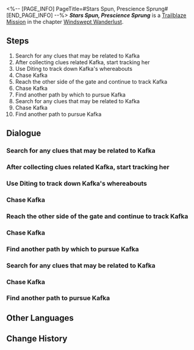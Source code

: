<%-- [PAGE_INFO]
PageTitle=#Stars Spun, Prescience Sprung#
[END_PAGE_INFO] --%>
{{Stub|Dialogue, characters, and location(s)}}
{{Mission Infobox
|id            = 1020601
|title         = 
|image         = Mission Stars Spun, Prescience Sprung.png
|type          = Trailblaze
|event_name    = 
|chapter       = Windswept Wanderlust
|requirements  = [[Trailblaze Mission]] ''[[The Hound Chases the Fox]]'' completed
|summary       = Tracking the Stellaron Hunter &mdash; You imagine the gravity and danger of this task and speculate on the tricks and traps Kafka would prepare for you. Instead, she shows up casually and tells you that she's been waiting for your arrival for a long time. It's not at all how you imagined it.
|characters    = <!--characters that appear in this mission-->
|startLocation = <!--location as it intially appears on the mission screen-->
|world         = <!--i.e. Penacony-->
|area          = <!--i.e. A Child's Dream-->
|prev          = 
|next          = Stars Spun, Prescience Sprung
|exp           = 
|credits       = 
|stellarJade   = 
|other         = 
}}
'''''Stars Spun, Prescience Sprung''''' is a [[Trailblaze Mission]] in the chapter [[Windswept Wanderlust]].

==Steps==
# Search for any clues that may be related to Kafka
# After collecting clues related Kafka, start tracking her
# Use Diting to track down Kafka's whereabouts
# Chase Kafka
# Reach the other side of the gate and continue to track Kafka
# Chase Kafka
# Find another path by which to pursue Kafka
# Search for any clues that may be related to Kafka
# Chase Kafka
# Find another path to pursue Kafka

<!--
==Gameplay Notes==

--><!--
==Trial Character==

-->
==Dialogue==
{{Stub Dialogue}}
{{Dialogue Start}}
:{{tx}}
{{Dialogue End}}

===Search for any clues that may be related to Kafka===
{{Mission Description|type=trailblaze|location=<!--to be added-->|update|Having arrived at the "Stargazer Navalia," you begin searching for Kafka and the hunt is on. Prey always leaves behind traces of its presence unwittingly, and now is the time to hone your hunting skills and determine whether the traces you find belong to the prey or not.}}
{{Dialogue Start}}
:{{tx}}
{{Dialogue End}}

===After collecting clues related Kafka, start tracking her===
{{Mission Description|type=trailblaze|location=<!--to be added-->|update|Having arrived at the "Stargazer Navalia," you begin searching for Kafka and the hunt is on. Prey always leaves behind traces of its presence unwittingly, and now is the time to hone your hunting skills and determine whether the traces you find belong to the prey or not.}}
{{Dialogue Start}}
:{{tx}}
{{Dialogue End}}

===Use Diting to track down Kafka's whereabouts===
{{Mission Description|type=trailblaze|location=<!--to be added-->|update|With a cunning prey like Kafka, it's hard to believe that finding all the clues yourself wasn't a deliberate ploy that she orchestrated. But alas, the hunter has no choice.<br />With Diting's help, get on Kafka's trail and catch up!}}
{{Dialogue Start}}
:{{tx}}
{{Dialogue End}}

===Chase Kafka===
{{Mission Description|type=trailblaze|location=<!--to be added-->|update|Tracking the Stellaron Hunter &mdash; You could feel the gravity and danger of the task at hand and speculated on the tricks and traps Kafka prepared for you. But instead, she shows up at ease and tells you that she's been waiting for your arrival for a long time. It's not at all how you imagined it.}}
{{Dialogue Start}}
:{{tx}}
{{Dialogue End}}

===Reach the other side of the gate and continue to track Kafka===
{{Mission Description|type=trailblaze|location=<!--to be added-->|update|Tracking the Stellaron Hunter &mdash; You could feel the gravity and danger of the task at hand and speculated on the tricks and traps Kafka prepared for you. But instead, she shows up at ease and tells you that she's been waiting for your arrival for a long time. It's not at all how you imagined it.}}
{{Dialogue Start}}
:{{tx}}
{{Dialogue End}}

===Chase Kafka===
{{Mission Description|type=trailblaze|location=<!--to be added-->|update|Tracking the Stellaron Hunter &mdash; You could feel the gravity and danger of the task at hand and speculated on the tricks and traps Kafka prepared for you. But instead, she shows up at ease and tells you that she's been waiting for your arrival for a long time. It's not at all how you imagined it.}}
{{Dialogue Start}}
:{{tx}}
{{Dialogue End}}

===Find another path by which to pursue Kafka===
{{Mission Description|type=trailblaze|location=<!--to be added-->|update|Tracking the Stellaron Hunter &mdash; You could feel the gravity and danger of the task at hand and speculated on the tricks and traps Kafka prepared for you. But instead, she shows up at ease and tells you that she's been waiting for your arrival for a long time. It's not at all how you imagined it.}}
{{Dialogue Start}}
:{{tx}}
{{Dialogue End}}

===Search for any clues that may be related to Kafka===
{{Mission Description|type=trailblaze|location=<!--to be added-->|update|Having arrived at the "Stargazer Navalia," you begin searching for Kafka and the hunt is on. Prey always leaves behind traces of its presence unwittingly, and now is the time to hone your hunting skills and determine whether the traces you find belong to the prey or not.}}
{{Dialogue Start}}
:{{tx}}
{{Dialogue End}}

===Chase Kafka===
{{Mission Description|type=trailblaze|location=<!--to be added-->|update|Tracking the Stellaron Hunter &mdash; You imagine the gravity and danger of this task and speculate on the tricks and traps Kafka would prepare for you. Instead, she shows up casually and tells you that she's been waiting for your arrival for a long time. It's not at all how you imagined it.}}
{{Dialogue Start}}
:{{tx}}
{{Dialogue End}}

===Find another path to pursue Kafka===
{{Mission Description|type=trailblaze|location=<!--to be added-->|update|Tracking the Stellaron Hunter &mdash; You imagine the gravity and danger of this task and speculate on the tricks and traps Kafka would prepare for you. Instead, she shows up casually and tells you that she's been waiting for your arrival for a long time. It's not at all how you imagined it.}}
{{Dialogue Start}}
:{{tx}}
{{Dialogue End}}

==Other Languages==
{{Other Languages
|en   = Stars Spun, Prescience Sprung
|zhs  = 迴星周旋，未卜知先
|zht  = 迴星周旋，未卜先知
|ja   = 星は周り、未来を予知す
|ko   = 별의 선회, 미래 예견
|es   = La predicción de las estrellas
|fr   = Les étoiles filent, la prescience surgit
|ru   = Звёзд водоворот, прозрение грядёт
|th   = พยากรณ์ตามเส้นทางแห่งดวงดาว
|vi   = Báo Trước Con Đường Sao
|de   = Prophezeiung des Pfades der Sterne
|id   = Meramalkan Jalan Bintang
|pt   = Estrela Girou, Presciência Saltou
}}

==Change History==
{{Change History|1.0}}
